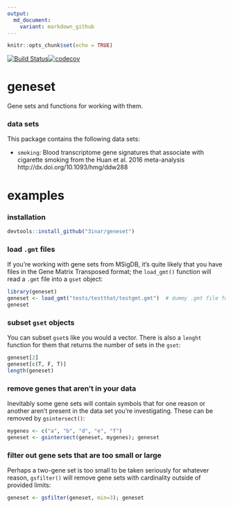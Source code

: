 ```yaml
---
output:
  md_document:
    variant: markdown_github
---
```


```r
knitr::opts_chunk$set(echo = TRUE)
```

[![Build Status](https://travis-ci.org/3inar/geneset.svg?branch=master)](https://travis-ci.org/3inar/geneset)[![codecov](https://codecov.io/gh/3inar/geneset/branch/master/graph/badge.svg)](https://codecov.io/gh/3inar/geneset)


# geneset
Gene sets and functions for working with them.

### data sets
This package contains the following data sets:

* `smoking`: Blood transcriptome gene signatures that associate with cigarette 
  smoking from the Huan et al. 2016 meta-analysis http://dx.doi.org/10.1093/hmg/ddw288
  

# examples
### installation
```r
devtools::install_github("3inar/geneset")
```

### load `.gmt` files
If you're working with gene sets from MSigDB, it's quite likely that you have files
in the Gene Matrix Transposed format; the `load_gmt()` function will read a `.gmt`
file into a `gset` object:
```r
library(geneset)
geneset <- load_gmt("tests/testthat/testgmt.gmt")  # dummy .gmt file for testing
geneset
```

### subset `gset` objects
You can subset `gset`s like you would a vector. There is also a `lenght` function
for them that returns the number of sets in the `gset`:
```r
geneset[2]
geneset[c(T, F, T)]
length(geneset)
```

### remove genes that aren't in your data
Inevitably some gene sets will contain symbols that for one reason or another
aren't present in the data set you're investigating. These can be removed by
`gsintersect()`:
```r
mygenes <- c("a", "b", "d", "e", "f")
geneset <- gsintersect(geneset, mygenes); geneset
```

### filter out gene sets that are too small or large
Perhaps a two-gene set is too small to be taken seriously for whatever reason,
`gsfilter()` will remove gene sets with cardinality outside of provided limits:
```r
geneset <- gsfilter(geneset, min=3); geneset
```

